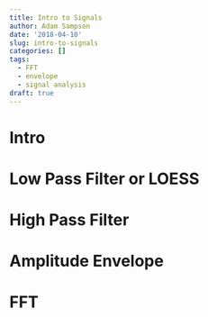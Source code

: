 ```yaml
---
title: Intro to Signals
author: Adam Sampson
date: '2018-04-10'
slug: intro-to-signals
categories: []
tags:
  - FFT
  - envelope
  - signal analysis
draft: true
---
```


# Intro

# Low Pass Filter or LOESS 

# High Pass Filter

# Amplitude Envelope

# FFT